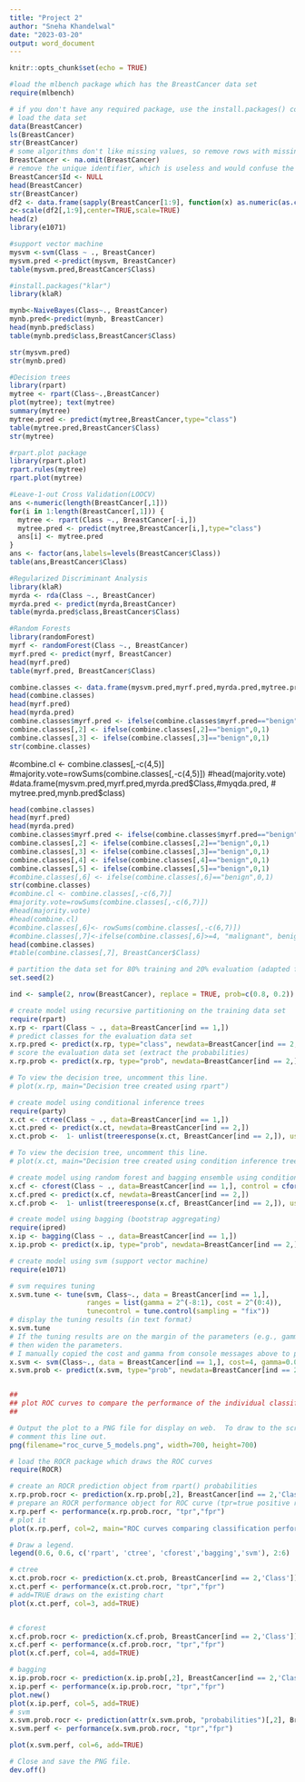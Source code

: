 ---
title: "Project 2"
author: "Sneha Khandelwal"
date: "2023-03-20"
output: word_document
---

```{r setup, include=FALSE}
knitr::opts_chunk$set(echo = TRUE)
```

```{r}
#load the mlbench package which has the BreastCancer data set
require(mlbench)
```

```{r}
# if you don't have any required package, use the install.packages() command
# load the data set
data(BreastCancer)
ls(BreastCancer)
str(BreastCancer)
# some algorithms don't like missing values, so remove rows with missing values
BreastCancer <- na.omit(BreastCancer) 
# remove the unique identifier, which is useless and would confuse the machine learning algorithms
BreastCancer$Id <- NULL 
head(BreastCancer)
str(BreastCancer)
df2 <- data.frame(sapply(BreastCancer[1:9], function(x) as.numeric(as.character(x))))
z<-scale(df2[,1:9],center=TRUE,scale=TRUE)
head(z)
library(e1071)

```

```{r}
#support vector machine
mysvm <-svm(Class ~ ., BreastCancer)
mysvm.pred <-predict(mysvm, BreastCancer)
table(mysvm.pred,BreastCancer$Class)
```

```{r}
#install.packages("klar")
library(klaR)

mynb<-NaiveBayes(Class~., BreastCancer)
mynb.pred<-predict(mynb, BreastCancer)
head(mynb.pred$class)
table(mynb.pred$class,BreastCancer$Class)

```

```{r}
str(mysvm.pred)
str(mynb.pred)
```

```{r}


#Decision trees
library(rpart)
mytree <- rpart(Class~.,BreastCancer)
plot(mytree); text(mytree)
summary(mytree)
mytree.pred <- predict(mytree,BreastCancer,type="class")
table(mytree.pred,BreastCancer$Class)
str(mytree)
```

```{r}
#rpart.plot package
library(rpart.plot)
rpart.rules(mytree)
rpart.plot(mytree)
```

```{r}
#Leave-1-out Cross Validation(LOOCV)
ans <-numeric(length(BreastCancer[,1]))
for(i in 1:length(BreastCancer[,1])) {
  mytree <- rpart(Class ~., BreastCancer[-i,])
  mytree.pred <- predict(mytree,BreastCancer[i,],type="class")
  ans[i] <- mytree.pred
}
ans <- factor(ans,labels=levels(BreastCancer$Class))
table(ans,BreastCancer$Class)
```


```{r}
#Regularized Discriminant Analysis
library(klaR)
myrda <- rda(Class ~., BreastCancer)
myrda.pred <- predict(myrda,BreastCancer)
table(myrda.pred$class,BreastCancer$Class)
```

```{r}
#Random Forests
library(randomForest)
myrf <- randomForest(Class ~., BreastCancer)
myrf.pred <- predict(myrf, BreastCancer)
head(myrf.pred)
table(myrf.pred, BreastCancer$Class)
```

```{r}
combine.classes <- data.frame(mysvm.pred,myrf.pred,myrda.pred,mytree.pred)
head(combine.classes)  
head(myrf.pred)
head(myrda.pred)
combine.classes$myrf.pred <- ifelse(combine.classes$myrf.pred=="benign",0,1)
combine.classes[,2] <- ifelse(combine.classes[,2]=="benign",0,1)
combine.classes[,3] <- ifelse(combine.classes[,3]=="benign",0,1)
str(combine.classes)
```


#combine.cl <- combine.classes[,-c(4,5)]
#majority.vote=rowSums(combine.classes[,-c(4,5)])
#head(majority.vote)
#data.frame(mysvm.pred,myrf.pred,myrda.pred$Class,#myqda.pred,
#                              mytree.pred,mynb.pred$class)

```{r}                           
head(combine.classes)
head(myrf.pred)
head(myrda.pred)
combine.classes$myrf.pred <- ifelse(combine.classes$myrf.pred=="benign",0,1)
combine.classes[,2] <- ifelse(combine.classes[,2]=="benign",0,1)
combine.classes[,3] <- ifelse(combine.classes[,3]=="benign",0,1)
combine.classes[,4] <- ifelse(combine.classes[,4]=="benign",0,1)
combine.classes[,5] <- ifelse(combine.classes[,5]=="benign",0,1)
#combine.classes[,6] <- ifelse(combine.classes[,6]=="benign",0,1)
str(combine.classes)
#combine.cl <- combine.classes[,-c(6,7)]
#majority.vote=rowSums(combine.classes[,-c(6,7)])
#head(majority.vote)
#head(combine.cl)
#combine.classes[,6]<- rowSums(combine.classes[,-c(6,7)])
#combine.classes[,7]<-ifelse(combine.classes[,6]>=4, "malignant", benign)
head(combine.classes)
#table(combine.classes[,7], BreastCancer$Class)
```

```{r}
# partition the data set for 80% training and 20% evaluation (adapted from ?randomForest)
set.seed(2)

ind <- sample(2, nrow(BreastCancer), replace = TRUE, prob=c(0.8, 0.2))

# create model using recursive partitioning on the training data set
require(rpart)
x.rp <- rpart(Class ~ ., data=BreastCancer[ind == 1,])
# predict classes for the evaluation data set
x.rp.pred <- predict(x.rp, type="class", newdata=BreastCancer[ind == 2,])
# score the evaluation data set (extract the probabilities)
x.rp.prob <- predict(x.rp, type="prob", newdata=BreastCancer[ind == 2,])

# To view the decision tree, uncomment this line.
# plot(x.rp, main="Decision tree created using rpart")

# create model using conditional inference trees
require(party)
x.ct <- ctree(Class ~ ., data=BreastCancer[ind == 1,])
x.ct.pred <- predict(x.ct, newdata=BreastCancer[ind == 2,])
x.ct.prob <-  1- unlist(treeresponse(x.ct, BreastCancer[ind == 2,]), use.names=F)[seq(1,nrow(BreastCancer[ind == 2,])*2,2)]

# To view the decision tree, uncomment this line.
# plot(x.ct, main="Decision tree created using condition inference trees")

# create model using random forest and bagging ensemble using conditional inference trees
x.cf <- cforest(Class ~ ., data=BreastCancer[ind == 1,], control = cforest_unbiased(mtry = ncol(BreastCancer)-2))
x.cf.pred <- predict(x.cf, newdata=BreastCancer[ind == 2,])
x.cf.prob <-  1- unlist(treeresponse(x.cf, BreastCancer[ind == 2,]), use.names=F)[seq(1,nrow(BreastCancer[ind == 2,])*2,2)]

# create model using bagging (bootstrap aggregating)
require(ipred)
x.ip <- bagging(Class ~ ., data=BreastCancer[ind == 1,])
x.ip.prob <- predict(x.ip, type="prob", newdata=BreastCancer[ind == 2,])

# create model using svm (support vector machine)
require(e1071)

# svm requires tuning
x.svm.tune <- tune(svm, Class~., data = BreastCancer[ind == 1,],
                   ranges = list(gamma = 2^(-8:1), cost = 2^(0:4)),
                   tunecontrol = tune.control(sampling = "fix"))
# display the tuning results (in text format)
x.svm.tune
# If the tuning results are on the margin of the parameters (e.g., gamma = 2^-8), 
# then widen the parameters.
# I manually copied the cost and gamma from console messages above to parameters below.
x.svm <- svm(Class~., data = BreastCancer[ind == 1,], cost=4, gamma=0.0625, probability = TRUE)
x.svm.prob <- predict(x.svm, type="prob", newdata=BreastCancer[ind == 2,], probability = TRUE)


##
## plot ROC curves to compare the performance of the individual classifiers
##

# Output the plot to a PNG file for display on web.  To draw to the screen, 
# comment this line out.
png(filename="roc_curve_5_models.png", width=700, height=700)

# load the ROCR package which draws the ROC curves
require(ROCR)

# create an ROCR prediction object from rpart() probabilities
x.rp.prob.rocr <- prediction(x.rp.prob[,2], BreastCancer[ind == 2,'Class'])
# prepare an ROCR performance object for ROC curve (tpr=true positive rate, fpr=false positive rate)
x.rp.perf <- performance(x.rp.prob.rocr, "tpr","fpr")
# plot it
plot(x.rp.perf, col=2, main="ROC curves comparing classification performance of five machine learning models")

# Draw a legend.
legend(0.6, 0.6, c('rpart', 'ctree', 'cforest','bagging','svm'), 2:6)

# ctree
x.ct.prob.rocr <- prediction(x.ct.prob, BreastCancer[ind == 2,'Class'])
x.ct.perf <- performance(x.ct.prob.rocr, "tpr","fpr")
# add=TRUE draws on the existing chart 
plot(x.ct.perf, col=3, add=TRUE)


# cforest
x.cf.prob.rocr <- prediction(x.cf.prob, BreastCancer[ind == 2,'Class'])
x.cf.perf <- performance(x.cf.prob.rocr, "tpr","fpr")
plot(x.cf.perf, col=4, add=TRUE)

# bagging
x.ip.prob.rocr <- prediction(x.ip.prob[,2], BreastCancer[ind == 2,'Class'])
x.ip.perf <- performance(x.ip.prob.rocr, "tpr","fpr")
plot.new()
plot(x.ip.perf, col=5, add=TRUE)
# svm
x.svm.prob.rocr <- prediction(attr(x.svm.prob, "probabilities")[,2], BreastCancer[ind == 2,'Class'])
x.svm.perf <- performance(x.svm.prob.rocr, "tpr","fpr")

plot(x.svm.perf, col=6, add=TRUE)

# Close and save the PNG file.
dev.off()
```
